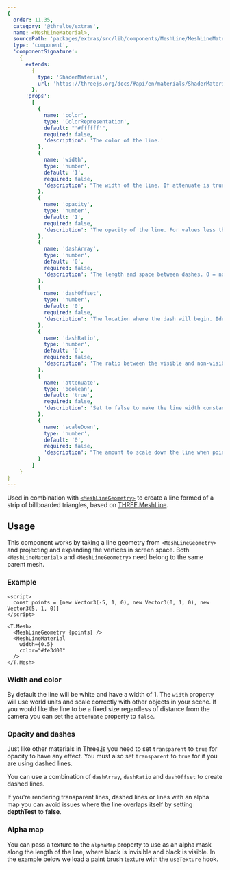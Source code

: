 ```yaml
---
{
  order: 11.35,
  category: '@threlte/extras',
  name: <MeshLineMaterial>,
  sourcePath: 'packages/extras/src/lib/components/MeshLine/MeshLineMaterial.svelte',
  type: 'component',
  'componentSignature':
    {
      extends:
        {
          type: 'ShaderMaterial',
          url: 'https://threejs.org/docs/#api/en/materials/ShaderMaterial'
        },
      'props':
        [
          {
            name: 'color',
            type: 'ColorRepresentation',
            default: "'#ffffff'",
            required: false,
            'description': 'The color of the line.'
          },
          {
            name: 'width',
            type: 'number',
            default: '1',
            required: false,
            'description': "The width of the line. If attenuate is true it's world units, otherwise it's screen pixels."
          },
          {
            name: 'opacity',
            type: 'number',
            default: '1',
            required: false,
            'description': 'The opacity of the line. For values less than 1 transparent must be set to true.'
          },
          {
            name: 'dashArray',
            type: 'number',
            default: '0',
            required: false,
            'description': 'The length and space between dashes. 0 = no dash.'
          },
          {
            name: 'dashOffset',
            type: 'number',
            default: '0',
            required: false,
            'description': 'The location where the dash will begin. Ideal to animate the line.'
          },
          {
            name: 'dashRatio',
            type: 'number',
            default: '0',
            required: false,
            'description': 'The ratio between the visible and non-visible sections of the dash.'
          },
          {
            name: 'attenuate',
            type: 'boolean',
            default: 'true',
            required: false,
            'description': 'Set to false to make the line width constant regardless distance.'
          },
          {
            name: 'scaleDown',
            type: 'number',
            default: '0',
            required: false,
            'description': "The amount to scale down the line when points are close together. 0 = don't scale."
          }
        ]
    }
}
---
```


Used in combination with [`<MeshLineGeometry>`](/docs/reference/extras/meshline-geometry) to create a line formed of a strip of billboarded triangles, based on <a href="https://github.com/spite/THREE.MeshLine" target="_blank">THREE.MeshLine</a>.

<Example path="extras/meshline-material/animated" />

## Usage

This component works by taking a line geometry from `<MeshLineGeometry>` and projecting and expanding the vertices in screen space.
Both `<MeshLineMaterial>` and `<MeshLineGeometry>` need belong to the same parent mesh.

### Example

```svelte
<script>
  const points = [new Vector3(-5, 1, 0), new Vector3(0, 1, 0), new Vector3(5, 1, 0)]
</script>

<T.Mesh>
  <MeshLineGeometry {points} />
  <MeshLineMaterial
    width={0.5}
    color="#fe3d00"
  />
</T.Mesh>
```

### Width and color

By default the line will be white and have a width of 1.
The `width` property will use world units and scale correctly with other objects in your scene.
If you would like the line to be a fixed size regardless of distance from the camera you can set the `attenuate` property to `false`.

### Opacity and dashes

Just like other materials in Three.js you need to set `transparent` to `true` for opacity to have any effect.
You must also set `transparent` to `true` for if you are using dashed lines.

You can use a combination of `dashArray`, `dashRatio` and `dashOffset` to create dashed lines.

<Tip type="tip">
  If you're rendering transparent lines, dashed lines or lines with an alpha map you can avoid
  issues where the line overlaps itself by setting <b>depthTest</b> to <b>false</b>.
</Tip>

### Alpha map

You can pass a texture to the `alphaMap` property to use as an alpha mask along the length of the line, where black is invisible and black is visible.
In the example below we load a paint brush texture with the `useTexture` hook.

<Example path="extras/meshline-material/alpha-map" />

